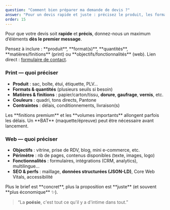 ```yaml
---
question: "Comment bien préparer ma demande de devis ?"
answer: "Pour un devis rapide et juste : précisez le produit, les formats, les quantités, les matières/finitions (print) ou les objectifs/fonctionnalités (web)."
order: 15
---
```



Pour que votre devis soit **rapide** et **précis**, donnez-nous un maximum d’éléments **dès le premier message**.

<Callout type="info" title="Astuce express">
  Pensez à inclure : **produit**, **format(s)**, **quantités**, **matières/finitions** (print) ou **objectifs/fonctionnalités** (web).  
  Lien direct : <a href="/#contact">formulaire de contact</a>.
</Callout>

### Print — quoi préciser
- **Produit** : sac, boîte, étui, étiquette, PLV…
- **Formats & quantités** (plusieurs seuils si besoin)
- **Matières & finitions** : papier/carton/tissu, **dorure**, **gaufrage**, **vernis**, etc.
- **Couleurs** : quadri, tons directs, Pantone
- **Contraintes** : délais, conditionnements, livraison(s)

<Callout type="warn" title="Délais & BAT">
  Les **finitions premium** et les **volumes importants** allongent parfois les délais.  
  Un **BAT** (maquette/épreuve) peut être nécessaire avant lancement.
</Callout>

### Web — quoi préciser
- **Objectifs** : vitrine, prise de RDV, blog, mini e-commerce, etc.
- **Périmètre** : nb de pages, contenus disponibles (texte, images, logo)
- **Fonctionnalités** : formulaires, intégrations (CRM, analytics), multilingue…
- **SEO & perfs** : maillage, **données structurées (JSON-LD)**, Core Web Vitals, accessibilité

<Callout type="success" title="Bonus">
  Plus le brief est **concret**, plus la proposition est **juste** (et souvent **plus économique** ✨).
</Callout>

> “La **poésie**, c'est tout ce qu'il y a d'intime dans tout.”